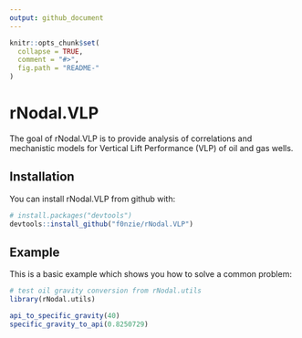 ```yaml
---
output: github_document
---
```


<!-- README.md is generated from README.Rmd. Please edit that file -->

```r
knitr::opts_chunk$set(
  collapse = TRUE,
  comment = "#>",
  fig.path = "README-"
)
```


# rNodal.VLP
The goal of rNodal.VLP is to provide analysis of correlations and mechanistic models for Vertical Lift Performance (VLP) of oil and gas wells.


## Installation

You can install rNodal.VLP from github with:

```r
# install.packages("devtools")
devtools::install_github("f0nzie/rNodal.VLP")
```


## Example
This is a basic example which shows you how to solve a common problem:

```r
# test oil gravity conversion from rNodal.utils
library(rNodal.utils)

api_to_specific_gravity(40)
specific_gravity_to_api(0.8250729)
```
